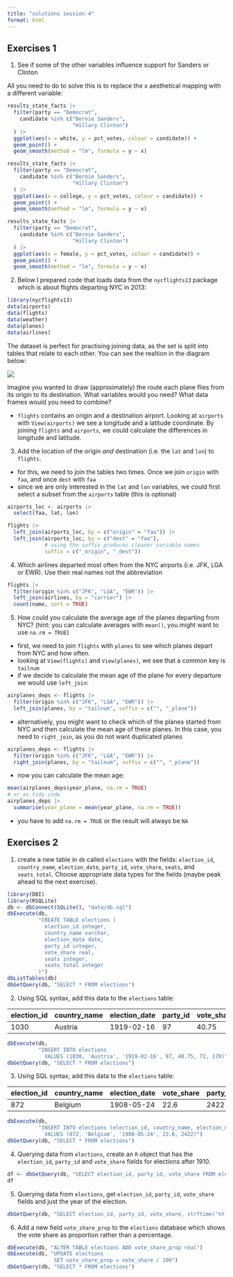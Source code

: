 ```yaml
---
title: "solutions session 4"
format: html
---
```


## Exercises 1

1. See if some of the other variables influence support for Sanders or Clinton

All you need to do to solve this is to replace the x aesthetical mapping with a different variable:

```r
results_state_facts |>
  filter(party == "Democrat",
    candidate %in% c("Bernie Sanders",
                     "Hillary Clinton")
  ) |>
  ggplot(aes(x = white, y = pct_votes, colour = candidate)) +
  geom_point() +
  geom_smooth(method = "lm", formula = y ~ x)
```

```r
results_state_facts |>
  filter(party == "Democrat",
    candidate %in% c("Bernie Sanders",
                     "Hillary Clinton")
  ) |>
  ggplot(aes(x = college, y = pct_votes, colour = candidate)) +
  geom_point() +
  geom_smooth(method = "lm", formula = y ~ x)
```

```r
results_state_facts |>
  filter(party == "Democrat",
    candidate %in% c("Bernie Sanders",
                     "Hillary Clinton")
  ) |>
  ggplot(aes(x = female, y = pct_votes, colour = candidate)) +
  geom_point() +
  geom_smooth(method = "lm", formula = y ~ x)
```

2. Below I prepared code that loads data from the `nycflights13` package which is about flights departing NYC in 2013:

```r
library(nycflights13)
data(airports)
data(flights)
data(weather)
data(planes)
data(airlines)
```

The dataset is perfect for practising joining data, as the set is split into tables that relate to each other.
You can see the realtion in the diagram below:

![](https://raw.githubusercontent.com/hadley/r4ds/main/diagrams/relational.png)

Imagine you wanted to draw (approximately) the route each plane flies from its origin to its destination. What variables would you need? What data frames would you need to combine?

- `flights` contains an origin and a destination airport. Looking at `airports` with `View(airports)` we see a longitude and a latitude coordinate. By joining `flights` and `airports`, we could calculate the differences in longitude and latitude.

3. Add the location of the origin *and* destination (i.e. the `lat` and `lon`) to `flights`.

- for this, we need to join the tables two times. Once we join `origin` with `faa`, and once `dest` with `faa`
- since we are only interested in the `lat` and `lon` variables, we could first select a subset from the `airports` table (this is optional)

```r
airports_loc <- airports |> 
  select(faa, lat, lon)
```


```r
flights |> 
  left_join(airports_loc, by = c("origin" = "faa")) |> 
  left_join(airports_loc, by = c("dest" = "faa"), 
            # using the suffix produces cleaner variable names
            suffix = c("_origin", "_dest"))
```


4. Which airlines departed most often from the NYC airports (i.e. JFK, LGA or EWR). Use their real names not the abbreviation

```r
flights |> 
  filter(origin %in% c("JFK", "LGA", "EWR")) |> 
  left_join(airlines, by = "carrier") |> 
  count(name, sort = TRUE)
```



5. How could you calculate the average age of the planes departing from NYC? (hint: you can calculate averages with `mean()`, you might want to use `na.rm = TRUE`)

- first, we need to join `flights` with `planes` to see which planes depart from NYC and how often.
- looking at `View(flights)` and `View(planes)`, we see that a common key is `tailnum`
- if we decide to calculate the mean age of the plane for every departure we would use `left_join`:

```r
airplanes_deps <- flights |> 
  filter(origin %in% c("JFK", "LGA", "EWR")) |> 
  left_join(planes, by = "tailnum", suffix = c("", "_plane"))
```

- alternatively, you might want to check which of the planes started from NYC and then calculate the mean age of these planes. In this case, you need to `right_join`, as you do not want duplicated planes

```r
airplanes_deps <- flights |> 
  filter(origin %in% c("JFK", "LGA", "EWR")) |> 
  right_join(planes, by = "tailnum", suffix = c("", "_plane"))
```

- now you can calculate the mean age:

```r
mean(airplanes_deps$year_plane, na.rm = TRUE)
# or as tidy code
airplanes_deps |> 
  summarise(year_plane = mean(year_plane, na.rm = TRUE))
```

- you have to add `na.rm = TRUE` or the result will always be `NA`



## Exercises 2

1. create a new table in `db` called `elections` with the fields: `election_id`, `country_name`, `election_date`, `party_id`, `vote_share`, `seats`, and  `seats_total`. Choose appropriate data types for the fields (maybe peak ahead to the next exercise).

```r
library(DBI)
library(RSQLite)
db <- dbConnect(SQLite(), "data/db.sql")
dbExecute(db,
          "CREATE TABLE elections (
            election_id integer,
            country_name varchar,
            election_date date,
            party_id integer,
            vote_share real,
            seats integer,
            seats_total integer
          )")
dbListTables(db)
dbGetQuery(db, "SELECT * FROM elections")
```


2. Using SQL syntax, add this data to the `elections` table:

| election_id | country_name | election_date | party_id | vote_share | seats | seats_total |
|-------------|--------------|---------------|----------|------------|-------|-------------|
| 1030        | Austria      | 1919-02-16    | 97       | 40.75      | 72    | 170         |

```r
dbExecute(db,
          "INSERT INTO elections
            VALUES (1030, 'Austria', '1919-02-16', 97, 40.75, 72, 170)")
dbGetQuery(db, "SELECT * FROM elections")
```



3. Using SQL syntax, add this data to the `elections` table:

| election_id | country_name | election_date | vote_share | party_id |
|-------------|--------------|---------------|------------|----------|
| 872         | Belgium      | 1908-05-24    | 22.6       | 2422     |

```r
dbExecute(db,
          "INSERT INTO elections (election_id, country_name, election_date, vote_share, party_id)
            VALUES (872, 'Belgium', '1908-05-24', 22.6, 2422)")
dbGetQuery(db, "SELECT * FROM elections")
```

4. Querying data from `elections`, create an `R` object that has the `election_id`, `party_id` and `vote_share` fields for elections after 1910.

```r
df <- dbGetQuery(db, "SELECT election_id, party_id, vote_share FROM elections")
df
```


5. Querying data from `elections`, get `election_id`, `party_id`,  `vote_share` fields and just the year of the election.

```r
dbGetQuery(db, "SELECT election_id, party_id, vote_share, strftime('%Y', election_date) FROM elections")
```

6. Add a new field `vote_share_prop` to the `elections` database which shows the vote share as proportion rather than a percentage.

```r
dbExecute(db, "ALTER TABLE elections ADD vote_share_prop real")
dbExecute(db, "UPDATE elections
               SET vote_share_prop = vote_share / 100")
dbGetQuery(db, "SELECT * FROM elections")
```


